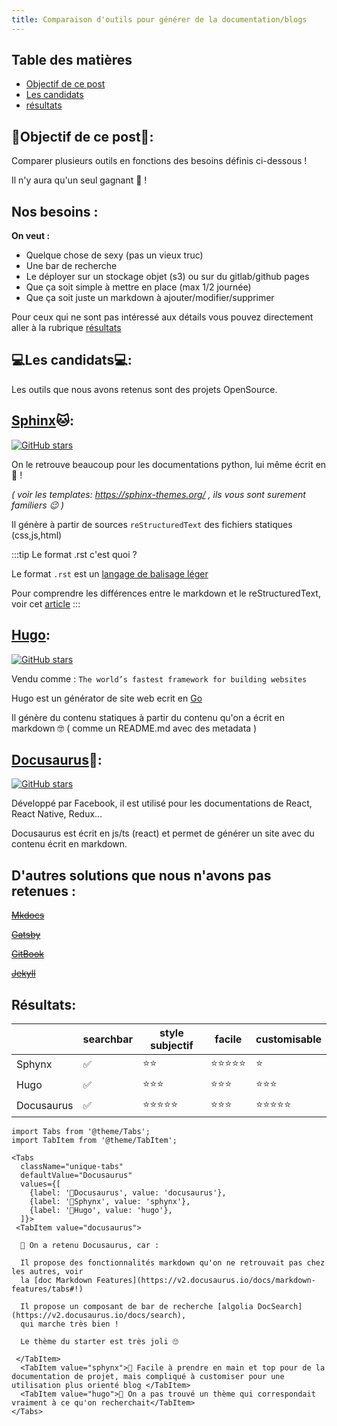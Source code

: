 ```yaml
---
title: Comparaison d'outils pour générer de la documentation/blogs
---
```


## Table des matières

* [Objectif de ce post](#objectif-de-ce-post)
* [Les candidats](#les-candidats)
* [résultats](#résultats)

## 🚀Objectif de ce post🚀: 

Comparer plusieurs outils en fonctions des besoins définis ci-dessous !

 Il n'y aura qu'un seul gagnant 🥇 !

Nos besoins :
-------------

**On veut :**

+ Quelque chose de sexy (pas un vieux truc)
+ Une bar de recherche
+ Le déployer sur un stockage objet (s3) ou sur du gitlab/github pages
+ Que ça soit simple à mettre en place (max 1/2 journée)
+ Que ça soit juste un markdown à ajouter/modifier/supprimer


Pour ceux qui ne sont pas intéressé aux détails vous pouvez directement aller à la rubrique [résultats](#résultats)

## 💻Les candidats💻:

Les outils que nous avons retenus sont des projets OpenSource.

[Sphinx](https://github.com/sphinx-doc/sphinx)🐱:
-------------------------------------------------

[![GitHub stars](https://img.shields.io/github/stars/sphinx-doc/sphinx?style=social&label=Star&maxAge=2592000)](https://github.com/sphinx-doc/sphinx/stargazers)

On le retrouve beaucoup pour les documentations python, lui même écrit en 🐍 !

*( voir les templates: https://sphinx-themes.org/ , ils vous sont surement familiers 😉 )*

Il génère à partir de sources `reStructuredText` des fichiers statiques (css,js,html)

:::tip Le format .rst c'est quoi ?

Le format `.rst` est un [langage de balisage léger](https://www.sphinx-doc.org/en/master/usage/restructuredtext/index.html)

Pour comprendre les différences entre le markdown et le reStructuredText, voir cet [article](https://www.zverovich.net/2016/06/16/rst-vs-markdown.html)
:::

[Hugo](https://themes.gohugo.io/):
----------------------------------

[![GitHub stars](https://img.shields.io/github/stars/gohugoio/hugo?style=social&label=Star&maxAge=2592000)](https://github.com/gohugoio/hugo/stargazers)

Vendu comme : `The world’s fastest framework for building websites`

Hugo est un générator de site web ecrit en [Go](https://golang.org/) 

Il génère du contenu statiques à partir du contenu qu'on a écrit en markdown 🤓 ( comme un README.md avec des metadata ) 


[Docusaurus](https://github.com/facebook/docusaurus)🦖:
-------------------------------------------------------

[![GitHub stars](https://img.shields.io/github/stars/facebook/docusaurus?style=social&label=Star&maxAge=2592000)](https://github.com/gohugoio/facebook/docusaurus)

Développé par Facebook, il est utilisé pour les documentations de React, React Native, Redux... 

Docusaurus est écrit en js/ts (react) et permet de générer un site avec du contenu écrit en markdown.


D'autres solutions que nous n'avons pas retenues :
--------------------------------------------------


~~[Mkdocs](https://github.com/mkdocs/mkdocs)~~

~~[Gatsby](https://www.gatsbyjs.com/docs/)~~

~~[GitBook](https://docs.gitbook.com/)~~

~~[Jekyll](https://jekyllrb.com/docs/)~~


## Résultats:

|  | searchbar |   style subjectif |  facile | customisable |
|-|-|-|-|-|
| Sphynx |    ✅ | ⭐️⭐️  | ⭐️⭐️⭐️⭐️⭐️     | ⭐️ |
| Hugo |    ✅ | ⭐️⭐️⭐️   | ⭐️⭐️⭐️   | ⭐️⭐️⭐️   |
| Docusaurus |    ✅ | ⭐️⭐️⭐️⭐️⭐️     | ⭐️⭐️⭐️   | ⭐️⭐️⭐️⭐️⭐️     |

```mdx-code-block
import Tabs from '@theme/Tabs';
import TabItem from '@theme/TabItem';

<Tabs
  className="unique-tabs"
  defaultValue="Docusaurus"
  values={[
    {label: '🥇Docusaurus', value: 'docusaurus'},
    {label: '🥈Sphynx', value: 'sphynx'},
    {label: '🥉Hugo', value: 'hugo'},
  ]}>
 <TabItem value="docusaurus">

  🥇 On a retenu Docusaurus, car : 

  Il propose des fonctionnalités markdown qu'on ne retrouvait pas chez les autres, voir 
  la [doc Markdown Features](https://v2.docusaurus.io/docs/markdown-features/tabs#!)

  Il propose un composant de bar de recherche [algolia DocSearch](https://v2.docusaurus.io/docs/search),
  qui marche très bien !

  Le thème du starter est très joli 🙄

 </TabItem>
  <TabItem value="sphynx">🥈 Facile à prendre en main et top pour de la documentation de projet, mais compliqué à customiser pour une utilisation plus orienté blog </TabItem>
  <TabItem value="hugo">🥉 On a pas trouvé un thème qui correspondait vraiment à ce qu'on recherchait</TabItem>
</Tabs> 
```
